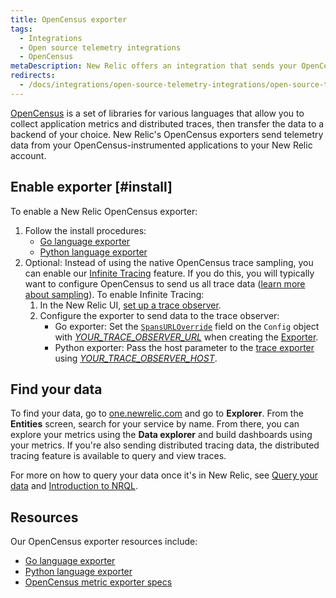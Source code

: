 ```yaml
---
title: OpenCensus exporter
tags:
  - Integrations
  - Open source telemetry integrations
  - OpenCensus
metaDescription: New Relic offers an integration that sends your OpenCensus telemetry data to your New Relic account.
redirects:
  - /docs/integrations/open-source-telemetry-integrations/open-source-telemetry-integration-list/new-relics-opencensus-integration
---
```


[OpenCensus](https://opencensus.io/) is a set of libraries for various languages that allow you to collect application metrics and distributed traces, then transfer the data to a backend of your choice. New Relic's OpenCensus exporters send telemetry data from your OpenCensus-instrumented applications to your New Relic account.

## Enable exporter [#install]

To enable a New Relic OpenCensus exporter:

1. Follow the install procedures:
   * [Go language exporter](https://github.com/newrelic/newrelic-opencensus-exporter-go)
   * [Python language exporter](https://github.com/newrelic/newrelic-opencensus-exporter-python)
2. Optional: Instead of using the native OpenCensus trace sampling, you can enable our [Infinite Tracing](/docs/introduction-infinite-tracing) feature. If you do this, you will typically want to configure OpenCensus to send us all trace data ([learn more about sampling](/docs/understand-dependencies/distributed-tracing/enable-configure/integrations-enable-distributed-tracing#integrations)). To enable Infinite Tracing:
   1. In the New Relic UI, [set up a trace observer](/docs/infinite-tracing-set-trace-observer#set-up).
   2. Configure the exporter to send data to the trace observer:
      * Go exporter: Set the [`SpansURLOverride`](https://godoc.org/github.com/newrelic/newrelic-telemetry-sdk-go/telemetry#Config) field on the `Config` object with [<var>YOUR_TRACE_OBSERVER_URL</var>](https://docs.newrelic.com/docs/infinite-tracing-set-trace-observer#ui-endpoints) when creating the [Exporter](https://godoc.org/github.com/newrelic/newrelic-opencensus-exporter-go/nrcensus#NewExporter).
      * Python exporter: Pass the host parameter to the [trace exporter](https://newrelic.github.io/newrelic-opencensus-exporter-python/api.html#opencensus_ext_newrelic.trace.NewRelicTraceExporter "Link opens in a new window.") using [<var>YOUR_TRACE_OBSERVER_HOST</var>](https://docs.newrelic.com/docs/infinite-tracing-set-trace-observer#ui-endpoints).

## Find your data

To find your data, go to [one.newrelic.com](https://one.newrelic.com/ "Link opens in a new window.") and go to **Explorer**. From the **Entities** screen, search for your service by name. From there, you can explore your metrics using the **Data explorer** and build dashboards using your metrics. If you're also sending distributed tracing data, the distributed tracing feature is available to query and view traces.

For more on how to query your data once it's in New Relic, see [Query your data](/docs/using-new-relic/data/understand-data/query-new-relic-data) and [Introduction to NRQL](/docs/query-data/nrql-new-relic-query-language/getting-started/introduction-nrql).

## Resources

Our OpenCensus exporter resources include:

* [Go language exporter](https://github.com/newrelic/newrelic-opencensus-exporter-go)
* [Python language exporter](https://github.com/newrelic/newrelic-opencensus-exporter-python)
* [OpenCensus metric exporter specs](https://github.com/newrelic/newrelic-exporter-specs/blob/master/opencensus/OpenCensus-Metrics.md)
